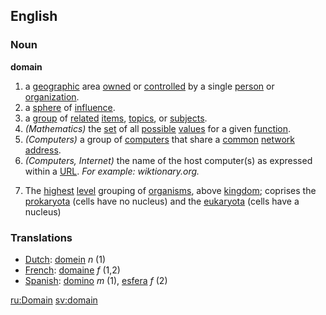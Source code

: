 ==English==
===Noun===
'''domain'''

# a [[geographic]] area [[own]]ed or [[controlled]] by a single [[person]] or [[organization]].
# a [[sphere]] of [[influence]].
# a [[group]] of [[related]] [[item]]s, [[topic]]s, or [[subject]]s.
# ''(Mathematics)'' the [[set]] of all [[possible]] [[value]]s for a given [[function]].
# ''(Computers)'' a group of [[computer]]s that share a [[common]] [[network address]].
# ''(Computers, Internet)'' the name of the host computer(s) as expressed within a [[URL]]. ''For example: wiktionary.org.''
#{{taxonomy}} The [[highest]] [[level]] grouping of [[organism]]s, above [[kingdom]]; coprises the [[prokaryota]] (cells have no nucleus) and the [[eukaryota]] (cells have a nucleus)

=== Translations ===
*[[Dutch]]: [[domein]] ''n'' (1)
*[[French]]: [[domaine]] ''f'' (1,2)
*[[Spanish]]: [[domino]] ''m'' (1), [[esfera]] ''f'' (2)

[[ru:Domain]]
[[sv:domain]]